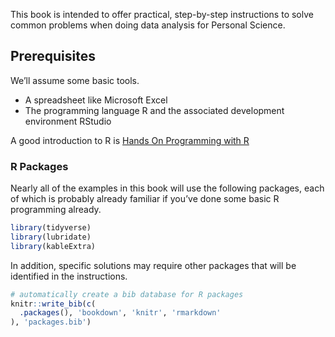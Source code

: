 


This book is intended to offer practical, step-by-step instructions to solve common problems when doing data analysis for Personal Science. 

## Prerequisites

We'll assume some basic tools.

-   A spreadsheet like Microsoft Excel
-   The programming language R and the associated development environment RStudio

A good introduction to R is [Hands On Programming with R](https://rstudio-education.github.io/hopr/)

### R Packages

Nearly all of the examples in this book will use the following packages, each of which is probably already familiar if you've done some basic R programming already.

```r
library(tidyverse)
library(lubridate)
library(kableExtra)


```

In addition, specific solutions may require other packages that will be identified in the instructions.


```r
# automatically create a bib database for R packages
knitr::write_bib(c(
  .packages(), 'bookdown', 'knitr', 'rmarkdown'
), 'packages.bib')
```
